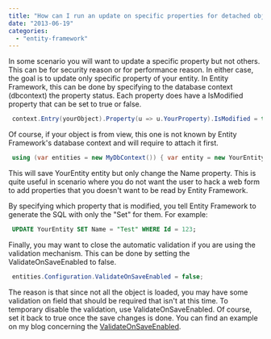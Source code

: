 ```yaml
---
title: "How can I run an update on specific properties for detached objects?"
date: "2013-06-19"
categories: 
  - "entity-framework"
---
```


In some scenario you will want to update a specific property but not others. This can be for security reason or for performance reason. In either case, the goal is to update only specific property of your entity. In Entity Framework, this can be done by specifying to the database context (dbcontext) the property status. Each property does have a IsModified property that can be set to true or false.


```csharp
 context.Entry(yourObject).Property(u => u.YourProperty).IsModified = true; 
```

Of course, if your object is from view, this one is not known by Entity Framework's database context and will require to attach it first.


```csharp
 using (var entities = new MyDbContext()) { var entity = new YourEntity {Id = id, Name="Test"}; entities.YourEntities.Attach(entity); entities.Entry(entity).Property(e => e.Name).IsModified = true; entities.SaveChanges(); } 
```

This will save YourEntity entity but only change the Name property. This is quite useful in scenario where you do not want the user to hack a web form to add properties that you doesn't want to be read by Entity Framework.

By specifying which property that is modified, you tell Entity Framework to generate the SQL with only the "Set" for them. For example:


```sql
 UPDATE YourEntity SET Name = "Test" WHERE Id = 123; 
```


Finally, you may want to close the automatic validation if you are using the validation mechanism. This can be done by setting the ValidateOnSaveEnabled to false.


```csharp
 entities.Configuration.ValidateOnSaveEnabled = false; 
```

The reason is that since not all the object is loaded, you may have some validation on field that should be required that isn't at this time. To temporary disable the validation, use ValidateOnSaveEnabled. Of course, set it back to true once the save changes is done. You can find an example on my blog concerning the [ValidateOnSaveEnabled](./how-to-save-multiple-entities-in-inheritance-in-the-same-time-with-entity-framework-5-0).
